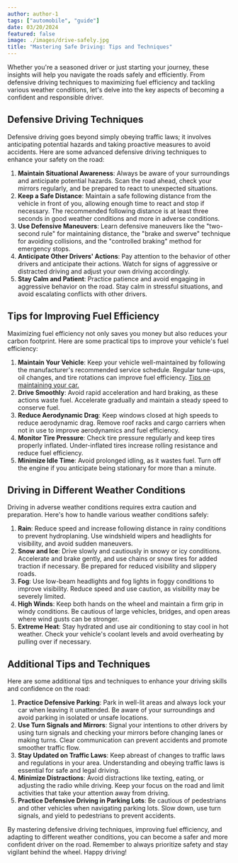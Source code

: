 ```yaml
---
author: author-1
tags: ["automobile", "guide"]
date: 03/20/2024
featured: false
image: ./images/drive-safely.jpg
title: "Mastering Safe Driving: Tips and Techniques"
---
```


Whether you're a seasoned driver or just starting your journey, these insights will help you navigate the roads safely and efficiently. From defensive driving techniques to maximizing fuel efficiency and tackling various weather conditions, let's delve into the key aspects of becoming a confident and responsible driver.

## Defensive Driving Techniques

Defensive driving goes beyond simply obeying traffic laws; it involves anticipating potential hazards and taking proactive measures to avoid accidents. Here are some advanced defensive driving techniques to enhance your safety on the road:

1. **Maintain Situational Awareness**: Always be aware of your surroundings and anticipate potential hazards. Scan the road ahead, check your mirrors regularly, and be prepared to react to unexpected situations.
2. **Keep a Safe Distance**: Maintain a safe following distance from the vehicle in front of you, allowing enough time to react and stop if necessary. The recommended following distance is at least three seconds in good weather conditions and more in adverse conditions.
3. **Use Defensive Maneuvers**: Learn defensive maneuvers like the "two-second rule" for maintaining distance, the "brake and swerve" technique for avoiding collisions, and the "controlled braking" method for emergency stops.
4. **Anticipate Other Drivers' Actions**: Pay attention to the behavior of other drivers and anticipate their actions. Watch for signs of aggressive or distracted driving and adjust your own driving accordingly.
5. **Stay Calm and Patient**: Practice patience and avoid engaging in aggressive behavior on the road. Stay calm in stressful situations, and avoid escalating conflicts with other drivers.

## Tips for Improving Fuel Efficiency

Maximizing fuel efficiency not only saves you money but also reduces your carbon footprint. Here are some practical tips to improve your vehicle's fuel efficiency:

1. **Maintain Your Vehicle**: Keep your vehicle well-maintained by following the manufacturer's recommended service schedule. Regular tune-ups, oil changes, and tire rotations can improve fuel efficiency. <a href="/blog/car-maintenance-tips-and-guides" target="_blank">Tips on maintaining your car.</a>
2. **Drive Smoothly**: Avoid rapid acceleration and hard braking, as these actions waste fuel. Accelerate gradually and maintain a steady speed to conserve fuel.
3. **Reduce Aerodynamic Drag**: Keep windows closed at high speeds to reduce aerodynamic drag. Remove roof racks and cargo carriers when not in use to improve aerodynamics and fuel efficiency.
4. **Monitor Tire Pressure**: Check tire pressure regularly and keep tires properly inflated. Under-inflated tires increase rolling resistance and reduce fuel efficiency.
5. **Minimize Idle Time**: Avoid prolonged idling, as it wastes fuel. Turn off the engine if you anticipate being stationary for more than a minute.

## Driving in Different Weather Conditions

Driving in adverse weather conditions requires extra caution and preparation. Here's how to handle various weather conditions safely:

1. **Rain**: Reduce speed and increase following distance in rainy conditions to prevent hydroplaning. Use windshield wipers and headlights for visibility, and avoid sudden maneuvers.
2. **Snow and Ice**: Drive slowly and cautiously in snowy or icy conditions. Accelerate and brake gently, and use chains or snow tires for added traction if necessary. Be prepared for reduced visibility and slippery roads.
3. **Fog**: Use low-beam headlights and fog lights in foggy conditions to improve visibility. Reduce speed and use caution, as visibility may be severely limited.
4. **High Winds**: Keep both hands on the wheel and maintain a firm grip in windy conditions. Be cautious of large vehicles, bridges, and open areas where wind gusts can be stronger.
5. **Extreme Heat**: Stay hydrated and use air conditioning to stay cool in hot weather. Check your vehicle's coolant levels and avoid overheating by pulling over if necessary.

## Additional Tips and Techniques

Here are some additional tips and techniques to enhance your driving skills and confidence on the road:

1. **Practice Defensive Parking**: Park in well-lit areas and always lock your car when leaving it unattended. Be aware of your surroundings and avoid parking in isolated or unsafe locations.
2. **Use Turn Signals and Mirrors**: Signal your intentions to other drivers by using turn signals and checking your mirrors before changing lanes or making turns. Clear communication can prevent accidents and promote smoother traffic flow.
3. **Stay Updated on Traffic Laws**: Keep abreast of changes to traffic laws and regulations in your area. Understanding and obeying traffic laws is essential for safe and legal driving.
4. **Minimize Distractions**: Avoid distractions like texting, eating, or adjusting the radio while driving. Keep your focus on the road and limit activities that take your attention away from driving.
5. **Practice Defensive Driving in Parking Lots**: Be cautious of pedestrians and other vehicles when navigating parking lots. Slow down, use turn signals, and yield to pedestrians to prevent accidents.

By mastering defensive driving techniques, improving fuel efficiency, and adapting to different weather conditions, you can become a safer and more confident driver on the road. Remember to always prioritize safety and stay vigilant behind the wheel. Happy driving!
